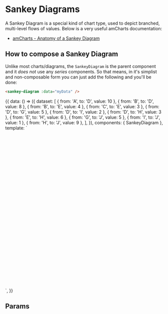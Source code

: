 
<Meta title="Documentation/Charts/SankeyDiagrams" component={SankeyDiagram} />

# Sankey Diagrams

<Description of={SankeyDiagram} />

A Sankey Diagram is a special kind of chart type, used to depict branched, multi-level flows of values. Below is a very useful amCharts documentation:

- [amCharts - Anatomy of a Sankey Diagram](https://www.amcharts.com/docs/v4/chart-types/sankey-diagram/)

## How to compose a Sankey Diagram

Unlike most charts/diagrams, the `SankeyDiagram` is the parent component and it _does not_ use any _series_ components. So that means, in it's simplist and non-composable form you can just add the following and you'll be done:

```html
<sankey-diagram :data="myData" />
```

<Preview>
  <Story name="Documentation" inline={true}>
    {{
      data: () => ({
        dataset: [
          { from: 'A', to: 'D', value: 10 },
          { from: 'B', to: 'D', value: 8 },
          { from: 'B', to: 'E', value: 4 },
          { from: 'C', to: 'E', value: 3 },
          { from: 'D', to: 'G', value: 5 },
          { from: 'D', to: 'I', value: 2 },
          { from: 'D', to: 'H', value: 3 },
          { from: 'E', to: 'H', value: 6 },
          { from: 'G', to: 'J', value: 5 },
          { from: 'I', to: 'J', value: 1 },
          { from: 'H', to: 'J', value: 9 },
        ],
      }),
      components: { SankeyDiagram },
      template: `
    <div id="story-container" style="width: 100%; height: 500px;">
      <sankey-diagram 
        :data="dataset" 
      />
    </div>
  `,
    }}
  </Story>
</Preview>

## Params

<Props of={SankeyDiagram} />
